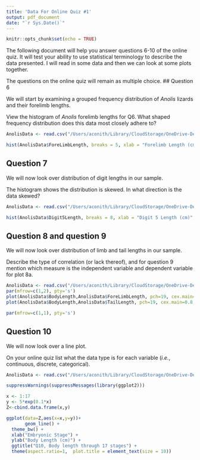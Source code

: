 ```yaml
---
title: 'Data For Online Quiz #1'
output: pdf_document
date: "`r Sys.Date()`"
---
```


```r
knitr::opts_chunk$set(echo = TRUE)
```

The following document will help you answer questions 6-10 of the online quiz. It will test your ability to use statistical terminology to describe the data presented.
I will read in some data and then we can look at some plots together.

The questions on the online quiz will remain as multiple choice.
\newpage
## Question 6

We will start by examining a grouped frequency distribution of *Anolis* lizards and their forelimb lengths.

View the histogram of *Anolis* forelimb lengths for Q6. What shaped frequency distribution does this data most closely adhere to?

```r
AnolisData <- read.csv("/Users/aconith/Library/CloudStorage/OneDrive-DePaulUniversity/DePaul/Teaching/2024SQ/Conith/GitHub/BIO206_BIOSTATS/Quiz_1/AnolisDataQuiz.csv")

hist(AnolisData$ForeLimbLength, breaks = 5, xlab = "Forelimb Length (cm)", ylab = "Frequency", main = expression('Q6, Histogram of '*italic(Anolis)*' Forelimb Lengths'))

```
\newpage
## Question 7

We will now look over distribution of digit lengths in our sample.

The histogram shows the distribution is skewed. In what direction is the data skewed?

```r
AnolisData <- read.csv("/Users/aconith/Library/CloudStorage/OneDrive-DePaulUniversity/DePaul/Teaching/2024SQ/Conith/GitHub/BIO206_BIOSTATS/Quiz_1/AnolisDataQuiz.csv")

hist(AnolisData$Digit5Length, breaks = 8, xlab = "Digit 5 Length (cm)", ylab = "Frequency", main = expression('Q7, Histogram of '*italic(Anolis)*' Digit 5 Lengths'))

```
\newpage
## Question 8 and question 9

We will now look over distribution of limb and tail lengths in our sample.

Describe the type of correlation (or lack thereof), and for question 9 mention which measure is the independent variable and dependent variable for plot 8a.

```r
AnolisData <- read.csv("/Users/aconith/Library/CloudStorage/OneDrive-DePaulUniversity/DePaul/Teaching/2024SQ/Conith/GitHub/BIO206_BIOSTATS/Quiz_1/AnolisDataQuiz.csv")
par(mfrow=c(1,2), pty='s')
plot(AnolisData$BodyLength,AnolisData$ForeLimbLength, pch=19, cex.main=0.8, main = expression('Q8a, '*italic(Anolis)*' body length by forelimb length'), xlab="Body length (cm)", ylab="Forelimb Length (cm)", xlim = c(0,40),cex=0.6)
plot(AnolisData$BodyLength,AnolisData$TailLength, pch=19, cex.main=0.8, main = expression('Q8b, '*italic(Anolis)*' body length by tail length'), xlab="Body length (cm)", ylab="Tail Length (cm)", xlim = c(0,40),cex=0.6)

par(mfrow=c(1,1), pty='s')

```
\newpage
## Question 10

We will now look over a line plot.

On your online quiz list what the data type is for each variable (*i.e.*, continuous, discrete, categorical).

```r
AnolisData <- read.csv("/Users/aconith/Library/CloudStorage/OneDrive-DePaulUniversity/DePaul/Teaching/2024SQ/Conith/GitHub/BIO206_BIOSTATS/Quiz_1/AnolisDataQuiz.csv")

suppressWarnings(suppressMessages(library(ggplot2)))

x <- 1:17
y <- 5*exp(0.1*x)
Z<-cbind.data.frame(x,y)

ggplot(data=Z,aes(x=x,y=y))+
       geom_line() +
  theme_bw() +
  xlab("Embryonic Stage") +
  ylab("Body Length (cm)") +
  ggtitle("Q10, Body length through 17 stages") +
  theme(aspect.ratio=1,  plot.title = element_text(size = 10))


```

